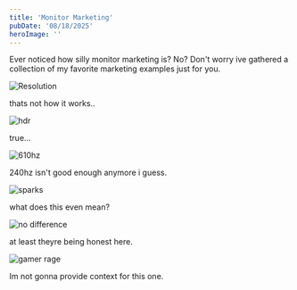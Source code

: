```yaml
---
title: 'Monitor Marketing'
pubDate: '08/18/2025'
heroImage: ''
---
```

Ever noticed how silly monitor marketing is? No? Don't worry ive gathered a collection of my favorite marketing examples just for you.
<br/>

![Resolution](/images/blog/monitor_marketing/resolution.png)
<div style="height:5px"/>
thats not how it works..
<br/>

![hdr](/images/blog/monitor_marketing/hdr.png)
<div style="height:5px"/>
true...
<br/>

![610hz](/images/blog/monitor_marketing/610hz.png)
<div style="height:5px"/>
240hz isn't good enough anymore i guess.
<br/>

![sparks](/images/blog/monitor_marketing/sparks.png)
<div style="height:5px"/>
what does this even mean?
<br/>

![no difference](/images/blog/monitor_marketing/honest.png)
<div style="height:5px"/>
at least theyre being honest here.
<br/>

![gamer rage](/images/blog/monitor_marketing/gamer_rage.png)
<div style="height:5px"/>
Im not gonna provide context for this one.
<br/>
